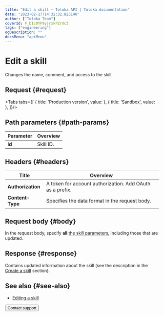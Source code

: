 ```yaml
---
title: "Edit a skill — Toloka API | Toloka documentation"
date: "2023-02-17T14:32:32.825140"
author: ["Toloka Team"]
coverId: F_bIcOYF9yjrxkPZrXc3
tags: ["engineering"]
ogDescription: ""
docsMenu: "apiMenu"
---
```



# Edit a skill

<Announce/>

Changes the name, comment, and access to the skill.

## Request {#request}

<Tabs tabs={[
  { title: 'Production version', value: <EditSkillList1/> },
  { title: 'Sandbox', value: <EditSkillList2/> },
]}/>

## Path parameters {#path-params}

Parameter | Overview
----- | -----
**id** | Skill ID.

## Headers {#headers}

Title | Overview
----- | -----
**Authorization** | A token for account authorization. Add OAuth as a prefix.
**Content-Type** | Specifies the data format in the request body.

## Request body {#body}

In the request body, specify **all** [the skill parameters](/docs/api/create-skill#body), including those that are updated.

## Response {#response}

Contains updated information about the skill (see the description in the [Create a skill](/docs/api/create-skill#response) section).

## See also {#see-also}

- [Editing a skill](/docs/guide/nav-edit)

<Button themeColor="light" view="default" size="l" type="link" url="/docs/guide/troubleshooting/support?form-source=api-edit-skill">Contact support</Button>
